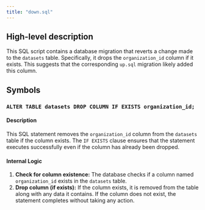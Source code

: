```yaml
---
title: "down.sql"
---
```


## High-level description
This SQL script contains a database migration that reverts a change made to the `datasets` table. Specifically, it drops the `organization_id` column if it exists. This suggests that the corresponding `up.sql` migration likely added this column.

## Symbols

### `ALTER TABLE datasets DROP COLUMN IF EXISTS organization_id;`
#### Description
This SQL statement removes the `organization_id` column from the `datasets` table if the column exists. The `IF EXISTS` clause ensures that the statement executes successfully even if the column has already been dropped.

#### Internal Logic
1. **Check for column existence:** The database checks if a column named `organization_id` exists in the `datasets` table.
2. **Drop column (if exists):** If the column exists, it is removed from the table along with any data it contains. If the column does not exist, the statement completes without taking any action. 

